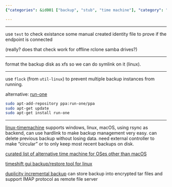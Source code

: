 ```yaml
---
{"categories": &id001 ["backup", "stub", "time machine"], "category": "Backup software", "date": "2022-08-10 08:12:46", "description": "Linux-Timemachine is a versatile backup solution that serves as an alternative to Time Machine on Linux, Windows, and MacOS. It utilizes rsync for efficient backup support and employs hardlinks for streamlined management of backups.", "tags": *id001, "title": "Time Machine Alternative for linux/windows"}

---
```


------

use `test` to check existance some manual created identity file to prove if the endpoint is connected

(really? does that check work for offline rclone samba drives?)

----

format the backup disk as xfs so we can do symlink on it (linux).

----

use `flock` (from `util-linux`) to prevent multiple backup instances from running.

alternative: [run-one](https://blog.dustinkirkland.com/2011/02/introducing-run-one-and-run-this-one.html)

```bash
sudo apt-add-repository ppa:run-one/ppa
sudo apt-get update
sudo apt-get install run-one

```

----

[linux-timemachine](https://github.com/cytopia/linux-timemachine#star-features) supports windows, linux, macOS, using rsync as backend, can use hardlink to make backup management very easy. can delete previous backup without losing data. need external controller to make "circular" or to only keep most recent backups on disk.

[curated list of alternative time machine for OSes other than macOS](https://alternativeto.net/software/time-machine/?platform=linux&p=2)

[timeshift gui backup/restore tool for linux](https://alternativeto.net/software/timeshift/about/)

[duplicity incremental backup](https://duplicity.gitlab.io/) can store backup into encrypted tar files and support IMAP protocol as remote file server

